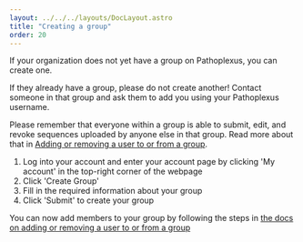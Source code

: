 ---
layout: ../../../layouts/DocLayout.astro
title: "Creating a group"
order: 20
---

If your organization does not yet have a group on Pathoplexus, you can create one. 

If they already have a group, please do not create another! Contact someone in that group and ask them to add you using your Pathoplexus username.

Please remember that everyone within a group is able to submit, edit, and revoke sequences uploaded by anyone else in that group. Read more about that in [Adding or removing a user to or from a group](/docs/how-to/add-remove-user-group).

1. Log into your account and enter your account page by clicking 'My account' in the top-right corner of the webpage
2. Click 'Create Group'
3. Fill in the required information about your group
4. Click 'Submit' to create your group

You can now add members to your group by following the steps in [the docs on adding or removing a user to or from a group](/docs/how-to/add-remove-user-group)
